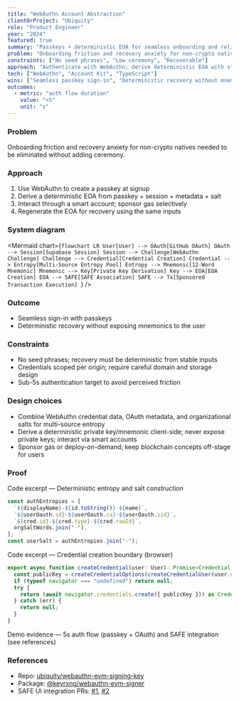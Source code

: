 ```yaml
---
title: "WebAuthn Account Abstraction"
clientOrProject: "Ubiquity"
role: "Product Engineer"
year: "2024"
featured: true
summary: "Passkeys + deterministic EOA for seamless onboarding and reliable recovery."
problem: "Onboarding friction and recovery anxiety for non-crypto natives."
constraints: ["No seed phrases", "Low ceremony", "Recoverable"]
approach: "Authenticate with WebAuthn; derive deterministic EOA with strong entropy; deploy smart account when needed; provide recovery path."
tech: ["WebAuthn", "Account Kit", "TypeScript"]
wins: ["Seamless passkey sign-in", "Deterministic recovery without mnemonics", "Lower onboarding friction"]
outcomes:
  - metric: "auth flow duration"
    value: "<5"
    unit: "s"
---
```


### Problem
Onboarding friction and recovery anxiety for non-crypto natives needed to be eliminated without adding ceremony.

### Approach
1. Use WebAuthn to create a passkey at signup
2. Derive a deterministic EOA from passkey + session + metadata + salt
3. Interact through a smart account; sponsor gas selectively
4. Regenerate the EOA for recovery using the same inputs


### System diagram

<Mermaid
  chart={`flowchart LR
    User[User] --> OAuth[GitHub OAuth]
    OAuth --> Session[Supabase Session]
    Session --> Challenge[WebAuthn Challenge]
    Challenge --> Credential[Credential Creation]
    Credential --> Entropy[Multi-Source Entropy Pool]
    Entropy --> Mnemonic[12-Word Mnemonic]
    Mnemonic --> Key[Private Key Derivation]
    Key --> EOA[EOA Creation]
    EOA --> SAFE[SAFE Association]
    SAFE --> Tx[Sponsored Transaction Execution]
  `}
/>

### Outcome
- Seamless sign-in with passkeys
- Deterministic recovery without exposing mnemonics to the user

### Constraints
- No seed phrases; recovery must be deterministic from stable inputs
- Credentials scoped per origin; require careful domain and storage design
- Sub-5s authentication target to avoid perceived friction

### Design choices
- Combine WebAuthn credential data, OAuth metadata, and organizational salts for multi-source entropy
- Derive a deterministic private key/mnemonic client-side; never expose private keys; interact via smart accounts
- Sponsor gas or deploy-on-demand; keep blockchain concepts off-stage for users

### Proof
Code excerpt — Deterministic entropy and salt construction

```ts
const authEntropies = [
  `${displayName}-${id.toString()}-${name}`,
  `${userOauth.id}-${userOauth.ca}-${userOauth.iid}`,
  `${cred.id}-${cred.type}-${cred.rawId}`,
  orgSaltWords.join("-"),
];
const userSalt = authEntropies.join("-");
```

Code excerpt — Credential creation boundary (browser)

```ts
export async function createCredential(user: User): Promise<Credential | null> {
  const publicKey = createCredentialOptions(createCredentialUser(user.displayName, user.name, String(user.id)));
  if (typeof navigator === "undefined") return null;
  try {
    return (await navigator.credentials.create({ publicKey })) as Credential;
  } catch (err) {
    return null;
  }
}
```

Demo evidence — 5s auth flow (passkey + OAuth) and SAFE integration (see references)

### References
- Repo: [ubiquity/webauthn-evm-signing-key](https://github.com/ubiquity/webauthn-evm-signing-key "ubiquity/webauthn-evm-signing-key")
- Package: [@keyrxng/webauthn-evm-signer](https://www.npmjs.com/package/@keyrxng/webauthn-evm-signer "@keyrxng/webauthn-evm-signer")
- SAFE UI integration PRs: [#1](https://github.com/ubiquity/safe.ubq.fi/pull/1 "safe.ubq.fi #1"), [#2](https://github.com/ubiquity/safe.ubq.fi/pull/2 "safe.ubq.fi #2")


